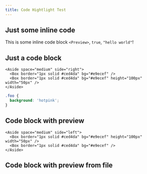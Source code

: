 ```yaml
---
title: Code Hightlight Test
---
```


## Just some inline code

This is some inline code block `<Preview>`, `true`, `"hello world"`!

## Just a code block

```tsx
<Aside space="medium" side="right">
  <Box border="1px solid #ced4da" bg="#e9ecef" />
  <Box border="1px solid #ced4da" bg="#e9ecef" height="100px" width="50px" />
</Aside>
```

```css
.foo {
  background: 'hotpink';
}
```

## Code block with preview

```tsx preview
<Aside space="medium" side="left">
  <Box border="1px solid #ced4da" bg="#e9ecef" height="100px" width="50px" />
  <Box border="1px solid #ced4da" bg="#e9ecef" />
</Aside>
```

## Code block with preview from file

```tsx preview file=components/_test_.tsx

```

```tsx preview file=components/_test_hook_.tsx

```
